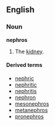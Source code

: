 ==English==
===Noun===
'''nephros''' 

# {{anatomy}} The [[kidney]].

====Derived terms====
*[[nephric]]
*[[nephritic]]
*[[nephritis]]
*[[nephron]]
*[[mesonephros]]
*[[metanephros]]
*[[pronephros]]